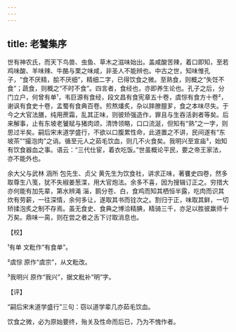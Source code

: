 ```yaml
---
---
---
```

title: 老饕集序
---







世有神农氏，而天下鸟兽、虫鱼、草木之滋味始出。盖咸酸苦辣，着口即知，至若鸡味酸、羊味辣、牛酪与栗之味咸，非圣人不能辨也。中古之世，知味惟孔子，“食不厌精，脍不厌细”，精细二字，已得饮食之微。至熟食，则概之“失饪不食”；蔬食，则概之“不时不食”。四言者，食经也，亦即养生论也。孔子之后，分门立户，何曾有单¹，韦巨源有食经，段文昌有食宪章五十卷，虞悰有食方十卷²，谢讽有食史十卷，孟蜀有食典百卷。煎熬燔炙，杂以膟膫膻芗，食之本味尽失。于今之大官法膳，纯用蔗霜，乱其正味，则彼矫强造作，罪且与生吞活剥者等矣。后来解事，止有东坡老饕赋与猪肉颂，清馋领略，口口流涎，但知有“熟”之一字，则思过半矣。嗣后宋末道学盛行，不欲以口腹累性命，此道置之不讲，民间遂有“东坡茶”“撮泡肉”之诮。循至元人之茹毛饮血，则几不火食矣。我明兴至宣庙³，始知有饮食器血之事。语云：“三代仕宦，着衣吃饭。”世虽概论平民，要之帝王家法，亦不能外也。

余大父与武林 涵所 包先生、贞父 黄先生为饮食社，讲求正味，著饔史四卷，然多取尊生八笺，犹不失椒姜葱渫，用大官炮法。余多不喜，因为搜辑订正之。穷措大亦何能有加先辈，第水辨渑 淄，鹅分苍、白，食鸡而知其栖恒半露，吃肉而识其炊有劳薪，一往深情，余何多让，遂取其书而铨次之。割归于正，味取其鲜，一切矫揉泡炙之制不存焉。虽无食史、食典之博洽精腆，精骑三千，亦足以胜彼羸师十万矣。鼎味一脔，则在尝之者之舌下讨取消息也。

【校】

¹有单 文粃作“有食单”。

²虞悰 原作“虞宗”，从文粃改。

³我明兴 原作“我兴”，据文粃补“明”字。

【评】

“嗣后宋末道学盛行”三句：窃以道学辈几亦茹毛饮血。

饮食之微，必为原始要终，殆关及性命而后已，乃为不愧作者。